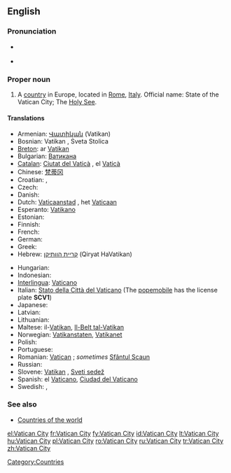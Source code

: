 {{wikipedia}}
==English==

===Pronunciation===
* {{a|UK|US}} {{IPA|/ˈvæ.tɪ.kən ˈsɪt.i/}}
* {{audio|en-us-Vatican City.ogg|Audio (US)}}

===Proper noun===
{{en-proper noun|sg=[[Vatican]] [[city|City]]}}

# A [[country]] in Europe, located in [[Rome]], [[Italy]]. Official name: State of the Vatican City; The [[Holy See]].

====Translations====
{{trans-top|State of the Vatican City}}
* Armenian: [[Վատիկան]] (Vatikan)
* Bosnian: Vatikan {{m}}, Sveta Stolica {{f}}
* [[Breton]]: ar [[Vatikan]]
* Bulgarian: [[Ватикана]]
* [[Catalan]]: [[Ciutat del Vaticà]] {{f}}, el [[Vaticà]] {{m}}
* Chinese: [[梵蒂冈]]
* Croatian: {{t-|hr|Vatikan|m}}, {{t-|hr|Sveta Stolica|f}}
* Czech: {{t+|cs|Vatikán|m}}
* Danish: {{t-|da|Vatikanstaten}}
* Dutch: [[Vaticaanstad]] {{f}}, het [[Vaticaan]] {{n}}
* Esperanto: [[Vatikano]]
* Estonian: {{t-|et|Vatikan}}
* Finnish: {{t-|fi|Vatikaani}}
* French: {{t+|fr|Vatican|m}}
* German: {{t+|de|Vatikanstadt}}
* Greek: {{t+|el|Βατικανό|n|sc=Grek}}
* Hebrew: [[קריית הוותיקן]] (Qiryat HaVatikan)
{{trans-mid}}
* Hungarian: {{t+|hu|Vatikán}}
* Indonesian: {{t-|id|Vatikan|xs=Indonesian}}
* [[Interlingua]]: [[Vaticano]]
* Italian: [[Stato della Città del Vaticano]] (The [[popemobile]] has the license plate '''SCV1''')
* Japanese: {{t-|ja|バチカン|tr=bachikan|sc=Jpan}}
* Latvian: {{t+|lv|Vatikāns|xs=Latvian}}
* Lithuanian: {{t+|lt|Vatikanas|xs=Lithuanian}}
* Maltese: il-[[Vatikan]], [[Il-Belt tal-Vatikan]]
* Norwegian: [[Vatikanstaten]], [[Vatikanet]]
* Polish: {{t+|pl|Watykan}}
* Portuguese: {{t+|pt|Vaticano}}
* Romanian: [[Vatican]] {{n}}; ''sometimes'' [[Sfântul Scaun]] {{n}}
* Russian: {{t+|ru|Ватикан|m|sc=Cyrl}}
* Slovene: [[Vatikan]] {{m}}, [[Sveti sedež]] {{m}}
* Spanish: el [[Vaticano]], [[Ciudad del Vaticano]]
* Swedish: {{t+|sv|Vatikanstaten}}, {{t-|sv|Vatikanen}}
{{trans-bottom}}

===See also===
* [[Appendix:Countries of the world|Countries of the world]]

[[Category:Countries]]

[[el:Vatican City]]
[[fr:Vatican City]]
[[fy:Vatican City]]
[[id:Vatican City]]
[[lt:Vatican City]]
[[hu:Vatican City]]
[[pl:Vatican City]]
[[ro:Vatican City]]
[[ru:Vatican City]]
[[tr:Vatican City]]
[[zh:Vatican City]]